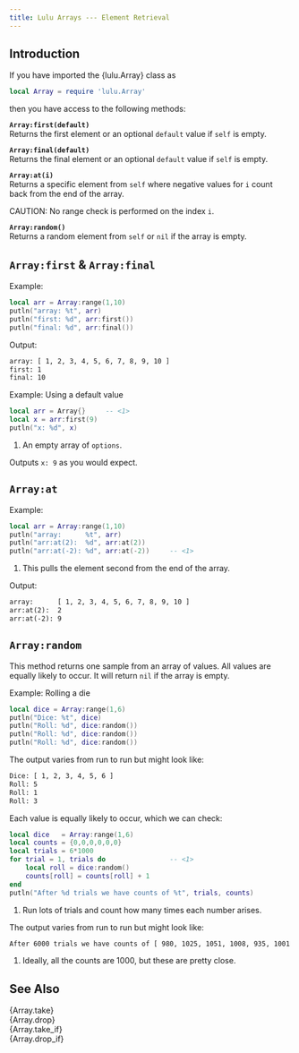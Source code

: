```yaml
---
title: Lulu Arrays --- Element Retrieval
---
```


## Introduction

If you have imported the {lulu.Array} class as
```lua
local Array = require 'lulu.Array'
```
then you have access to the following methods:

**`Array:first(default)`** <br>
Returns the first element or an optional `default` value if `self` is empty.

**`Array:final(default)`** <br>
Returns the final element or an optional `default` value if `self` is empty.

**`Array:at(i)`** <br>
Returns a specific element from `self` where negative values for `i` count back from the end of the array.

CAUTION: No range check is performed on the index `i`.

**`Array:random()`** <br>
Returns a random element from `self` or `nil` if the array is empty.

## `Array:first` & `Array:final`

[Example:]{.bt}
```lua
local arr = Array:range(1,10)
putln("array: %t", arr)
putln("first: %d", arr:first())
putln("final: %d", arr:final())
```

[Output:]{.bt}
```txt
array: [ 1, 2, 3, 4, 5, 6, 7, 8, 9, 10 ]
first: 1
final: 10
```

[Example: Using a default value]{.bt}
```lua
local arr = Array{}     -- <1>
local x = arr:first(9)
putln("x: %d", x)
```
1. An empty array of `options`.

Outputs `x: 9` as you would expect.

## `Array:at`

[Example:]{.bt}
```lua
local arr = Array:range(1,10)
putln("array:      %t", arr)
putln("arr:at(2):  %d", arr:at(2))
putln("arr:at(-2): %d", arr:at(-2))     -- <1>
```
1. This pulls the element second from the end of the array.

[Output:]{.bt}
```txt
array:      [ 1, 2, 3, 4, 5, 6, 7, 8, 9, 10 ]
arr:at(2):  2
arr:at(-2): 9
```

## `Array:random`

This method returns one sample from an array of values.
All values are equally likely to occur.
It will return `nil` if the array is empty.

[Example: Rolling a die]{.bt}
```lua
local dice = Array:range(1,6)
putln("Dice: %t", dice)
putln("Roll: %d", dice:random())
putln("Roll: %d", dice:random())
putln("Roll: %d", dice:random())
```
The output varies from run to run but might look like:
```txt
Dice: [ 1, 2, 3, 4, 5, 6 ]
Roll: 5
Roll: 1
Roll: 3
```

Each value is equally likely to occur, which we can check:
```lua
local dice   = Array:range(1,6)
local counts = {0,0,0,0,0,0}
local trials = 6*1000
for trial = 1, trials do                -- <1>
    local roll = dice:random()
    counts[roll] = counts[roll] + 1
end
putln("After %d trials we have counts of %t", trials, counts)
```
1. Run lots of trials and count how many times each number arises.

The output varies from run to run but might look like:
```txt
After 6000 trials we have counts of [ 980, 1025, 1051, 1008, 935, 1001 ]# <1>
```
1. Ideally, all the counts are 1000, but these are pretty close.

## See Also

{Array.take}        <br>
{Array.drop}        <br>
{Array.take_if}     <br>
{Array.drop_if}